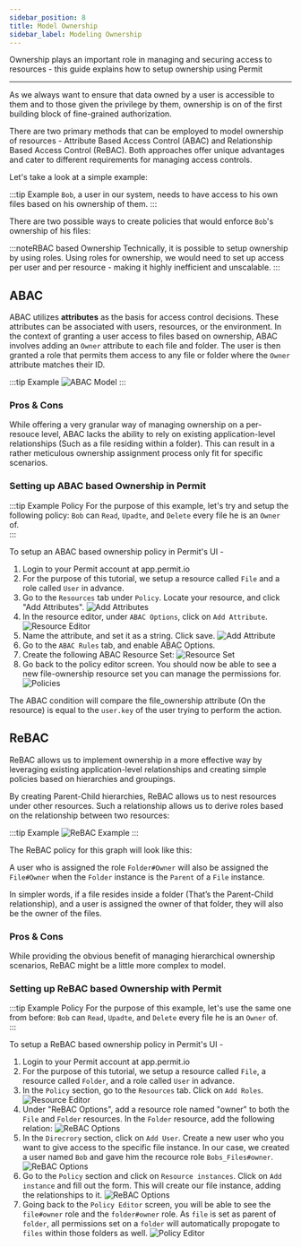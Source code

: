 ```yaml
---
sidebar_position: 8
title: Model Ownership
sidebar_label: Modeling Ownership
---
```


<p className="intro-paragraph">Ownership plays an important role in managing and securing access to resources - this guide explains how to setup ownership using Permit </p>

---

As we always want to ensure that data owned by a user is accessible to them and to those given the privilege by them, ownership is on of the first building block of fine-grained authorization.

There are two primary methods that can be employed to model ownership of resources -
Attribute Based Access Control (ABAC) and Relationship Based Access Control (ReBAC).
Both approaches offer unique advantages and cater to different requirements for managing access controls.

Let's take a look at a simple example:

:::tip Example
`Bob`, a user in our system, needs to have access to his own files based on his ownership of them.
:::

There are two possible ways to create policies that would enforce `Bob`'s ownership of his files:

:::noteRBAC based Ownership
Technically, it is possible to setup ownership by using roles. Using roles for ownership, we would need to set up access per user and per resource - making it highly inefficient and unscalable.
:::

## ABAC

ABAC utilizes **attributes** as the basis for access control decisions. These attributes can be associated with users, resources, or the environment.
In the context of granting a user access to files based on ownership, ABAC involves adding an `Owner` attribute to each file and folder.
The user is then granted a role that permits them access to any file or folder where the `Owner` attribute matches their ID.

:::tip Example
![ABAC Model](/ui-videos/ownership/justabac.png)
:::

### Pros & Cons

While offering a very granular way of managing ownership on a per-resouce level, ABAC lacks the ability to rely on existing application-level relationships (Such as a file residing within a folder).
This can result in a rather meticulous ownership assignment process only fit for specific scenarios.

### Setting up ABAC based Ownership in Permit

:::tip Example Policy
For the purpose of this example, let's try and setup the following policy:
`Bob` can `Read`, `Upadte`, and `Delete` every file he is an `Owner` of.  
:::

To setup an ABAC based ownership policy in Permit's UI -

1. Login to your Permit account at app.permit.io
2. For the purpose of this tutorial, we setup a resource called `File` and a role called `User` in advance.
3. Go to the `Resources` tab under `Policy`. Locate your resource, and click "Add Attributes".
   ![Add Attributes](/ui-videos/how-to/ownership/1.png)
4. In the resource editor, under `ABAC Options`, click on `Add Attribute`.
   ![Resource Editor](/ui-videos/how-to/ownership/2.png)
5. Name the attribute, and set it as a string. Click save.
   ![Add Attribute](/ui-videos/how-to/ownership/3.png)
6. Go to the `ABAC Rules` tab, and enable ABAC Options.
7. Create the following ABAC Resource Set:
   ![Resource Set](/ui-videos/how-to/ownership/4.png)
8. Go back to the policy editor screen. You should now be able to see a new file-ownership resource set you can manage the permissions for.
   ![Policies](/ui-videos/how-to/ownership/5.png)

The ABAC condition will compare the file_ownership attribute (On the resource) is equal to the `user.key` of the user trying to perform the action.

## ReBAC

ReBAC allows us to implement ownership in a more effective way by leveraging existing application-level relationships and creating simple policies based on hierarchies and groupings.

By creating Parent-Child hierarchies, ReBAC allows us to nest resources under other resources.
Such a relationship allows us to derive roles based on the relationship between two resources:

:::tip Example
![ReBAC Example](/ui-videos/how-to/ownership/6.png)
:::

The ReBAC policy for this graph will look like this:

A user who is assigned the role `Folder#Owner` will also be assigned the `File#Owner` when the `Folder` instance is the `Parent` of a `File` instance.

In simpler words, if a file resides inside a folder (That’s the Parent-Child relationship), and a user is assigned the owner of that folder, they will also be the owner of the files.

### Pros & Cons

While providing the obvious benefit of managing hierarchical ownership scenarios, ReBAC might be a little more complex to model.

### Setting up ReBAC based Ownership with Permit

:::tip Example Policy
For the purpose of this example, let's use the same one from before:
`Bob` can `Read`, `Upadte`, and `Delete` every file he is an `Owner` of.  
:::

To setup a ReBAC based ownership policy in Permit's UI -

1. Login to your Permit account at app.permit.io
2. For the purpose of this tutorial, we setup a resource called `File`, a resource called `Folder`, and a role called `User` in advance.
3. In the `Policy` section, go to the `Resources` tab. Click on `Add Roles`.
   ![Resource Editor](/ui-videos/how-to/ownership/7.png)
4. Under "ReBAC Options", add a resource role named "owner" to both the `File` and `Folder` resources. In the `Folder` resource, add the following relation:
   ![ReBAC Options](/ui-videos/how-to/ownership/8.png)
5. In the `Direcrory` section, click on `Add User`. Create a new user who you want to give access to the specific file instance.
   In our case, we created a user named `Bob` and gave him the recource role `Bobs_Files#owner`.
   ![ReBAC Options](/ui-videos/how-to/ownership/9.png)
6. Go to the `Policy` section and click on `Resource instances`. Click on `Add instance` and fill out the form. This will create our file instance, adding the relationships to it.
   ![ReBAC Options](/ui-videos/how-to/ownership/10.png)
7. Going back to the `Policy Editor` screen, you will be able to see the `file#owner` role and the `folder#owner` role.
   As `file` is set as parent of `folder`, all permissions set on a `folder` will automatically propogate to `files` within those folders as well.
   ![Policy Editor](/ui-videos/how-to/ownership/11.png)
